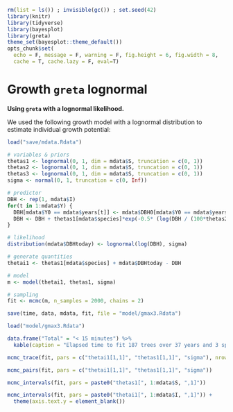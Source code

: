 ```r
rm(list = ls()) ; invisible(gc()) ; set.seed(42)
library(knitr)
library(tidyverse)
library(bayesplot)
library(greta)
theme_set(bayesplot::theme_default())
opts_chunk$set(
  echo = F, message = F, warning = F, fig.height = 6, fig.width = 8,
  cache = T, cache.lazy = F, eval=T)
```

# Growth `greta` lognormal

**Using `greta` with a lognormal likelihood.**

We used the following growth model with a lognormal distribution to estimate individual growth potential:

\begin{equation} 
  log(DBH_{y=today,s,i}  - DBH_{y=y0,s,i}) \sim \\
  \mathcal{N} (log\theta_{1,s,i} + log(\sum _{y=y_0} ^{y=today} .exp(-\frac12.[\frac{log(\frac{DBH_{y,s,i}}{100.\theta_{2,s}})}{\theta_{3,s}}]^2)), \sigma_1) \\ 
  log \theta_{1,s,i}) \sim \mathcal {N}(log\theta_{1,s}, \sigma_2) \\ 
  log(\theta_{2,s}) \sim \mathcal {N}(log(\theta_2),\sigma_3) \\ 
  log(\theta_{3,s}) \sim \mathcal {N}(log(\theta_3),\sigma_4) \\
  ~ \\
  (\theta_2, \theta_3) \sim \mathcal{logN}(log(1),1) \\ 
  (log\theta_{1,s}, \sigma_1, \sigma_2, \sigma_3, \sigma_4) \sim \mathcal{N}_T(0,1) \\ 
  (\#eq:gmax3)
\end{equation} 


```r
load("save/mdata.Rdata")

# variables & priors
thetas1 <- lognormal(0, 1, dim = mdata$S, truncation = c(0, 1))
thetas2 <- lognormal(0, 1, dim = mdata$S, truncation = c(0, 1))
thetas3 <- lognormal(0, 1, dim = mdata$S, truncation = c(0, 1))
sigma <- normal(0, 1, truncation = c(0, Inf))

# predictor
DBH <- rep(1, mdata$I)
for(t in 1:mdata$Y) {
  DBH[mdata$Y0 == mdata$years[t]] <- mdata$DBH0[mdata$Y0 == mdata$years[t]]
  DBH <- DBH + thetas1[mdata$species]*exp(-0.5* (log(DBH / (100*thetas2[mdata$species])) / thetas3[mdata$species])^2)
}

# likelihood
distribution(mdata$DBHtoday) <- lognormal(log(DBH), sigma)

# generate quantities
thetai1 <- thetas1[mdata$species] + mdata$DBHtoday - DBH

# model
m <- model(thetai1, thetas1, sigma)

# sampling
fit <- mcmc(m, n_samples = 2000, chains = 2)

save(time, data, mdata, fit, file = "model/gmax3.Rdata")
```

```r
load("model/gmax3.Rdata")
```

```r
data.frame("Total" = "< 15 minutes") %>% 
  kable(caption = "Elapsed time to fit 187 trees over 37 years and 3 species in the plot 14 of Paracou.")
```

```r
mcmc_trace(fit, pars = c("thetai1[1,1]", "thetas1[1,1]", "sigma"), nrow = 3)
```

```r
mcmc_pairs(fit, pars = c("thetai1[1,1]", "thetas1[1,1]", "sigma"))
```

```r
mcmc_intervals(fit, pars = paste0("thetas1[", 1:mdata$S, ",1]"))
```

```r
mcmc_intervals(fit, pars = paste0("thetai1[", 1:mdata$I, ",1]")) +
  theme(axis.text.y = element_blank())
```
